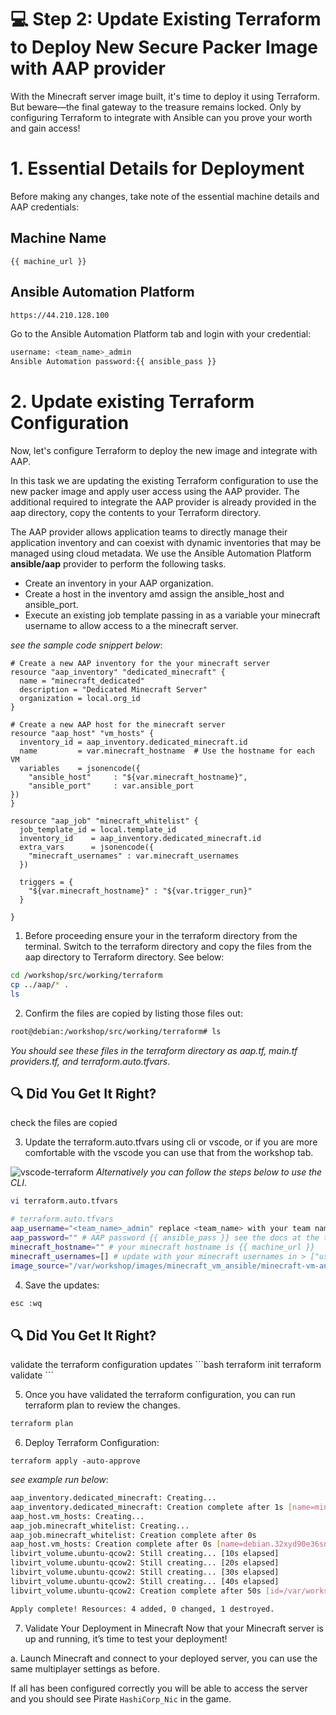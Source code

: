 # 💻 Step 2: Update Existing Terraform to Deploy New Secure Packer Image with AAP provider

With the Minecraft server image built, it's time to deploy it using Terraform. But beware—the final gateway to the treasure remains locked. Only by configuring Terraform to integrate with Ansible can you prove your worth and gain access!

# 1. Essential Details for Deployment
Before making any changes, take note of the essential machine details and AAP credentials:
## Machine Name
```
{{ machine_url }}
```
## Ansible Automation Platform
```bash
https://44.210.128.100
```
Go to the Ansible Automation Platform tab and login with your credential:
```bash
username: <team_name>_admin
Ansible Automation password:{{ ansible_pass }}
```
# 2. Update existing Terraform Configuration
Now, let's configure Terraform to deploy the new image and integrate with AAP.

In this task we are updating the existing Terraform configuration to use the 
new packer image and apply user access using the AAP provider.
The additional required to integrate the AAP provider is already provided in the aap directory,
copy the contents to your Terraform directory.

The AAP provider allows application teams to directly manage their application inventory and can coexist with dynamic inventories that may be managed using cloud metadata.
We use the Ansible Automation Platform **ansible/aap** provider to perform the following tasks. 

* Create an inventory in your AAP organization.
* Create a host in the inventory amd assign the ansible_host and ansible_port.
* Execute an existing job template passing in as a variable your minecraft username to allow access to a the minecraft server.

_see the sample code snippert below_:
```hcl
# Create a new AAP inventory for the your minecraft server
resource "aap_inventory" "dedicated_minecraft" {
  name = "minecraft_dedicated"
  description = "Dedicated Minecraft Server"
  organization = local.org_id
}

# Create a new AAP host for the minecraft server
resource "aap_host" "vm_hosts" {
  inventory_id = aap_inventory.dedicated_minecraft.id
  name         = var.minecraft_hostname  # Use the hostname for each VM
  variables    = jsonencode({
    "ansible_host"     : "${var.minecraft_hostname}",
    "ansible_port"     : var.ansible_port
})
}

resource "aap_job" "minecraft_whitelist" {
  job_template_id = local.template_id
  inventory_id    = aap_inventory.dedicated_minecraft.id
  extra_vars      = jsonencode({
    "minecraft_usernames" : var.minecraft_usernames
  })

  triggers = {
    "${var.minecraft_hostname}" : "${var.trigger_run}"
  }
  
}
```

1. Before proceeding ensure your in the terraform directory from the terminal.
Switch to the terraform directory and copy the files from the aap directory to Terraform directory.
See below:
```bash
cd /workshop/src/working/terraform
cp ../aap/* .
ls
```
2. Confirm the files are copied by listing those files out: 
```bash
root@debian:/workshop/src/working/terraform# ls
```
_You should see these files in the terraform directory as aap.tf,  main.tf providers.tf, and  terraform.auto.tfvars_.

## 🔍 Did You Get It Right?

<Task id="update_terraform">
check the files are copied
</Task>

3. Update the terraform.auto.tfvars using cli or vscode, or if you are more comfortable with the vscode you can use that from the workshop tab.

![vscode-terraform](https://dl.dropbox.com/scl/fi/zq9xbve7g8pp7c50bfcwd/vscode-terraform.png?rlkey=z64crgxgndh7hsnz54m3nliyu&st=myh94xd7&dl=0)
_Alternatively you can follow the steps below to use the CLI_.

```bash
vi terraform.auto.tfvars
```

```bash
# terraform.auto.tfvars
aap_username="<team_name>_admin" replace <team_name> with your team name
aap_password="" # AAP password {{ ansible_pass }} see the docs at the top of the task page
minecraft_hostname="" # your minecraft hostname is {{ machine_url }}
minecraft_usernames=[] # update with your minecraft usernames in > ["user1","user2"]
image_source="/var/workshop/images/minecraft_vm_ansible/minecraft-vm-ansible.qcow2"
```
4. Save the updates:

```bash
esc :wq
```
## 🔍 Did You Get It Right?

<Task id="terraform_validate">
validate the terraform configuration updates
</Task>
```bash
terraform init
terraform validate
```

5. Once you have validated the terraform configuration, 
you can run terraform plan to review the changes.

```bash
terraform plan
```

6. Deploy Terraform Configuration:
```
terraform apply -auto-approve
```
_see example run below_: 
```bash
aap_inventory.dedicated_minecraft: Creating...
aap_inventory.dedicated_minecraft: Creation complete after 1s [name=minecraft_dedicated]
aap_host.vm_hosts: Creating...
aap_job.minecraft_whitelist: Creating...
aap_job.minecraft_whitelist: Creation complete after 0s
aap_host.vm_hosts: Creation complete after 0s [name=debian.32xyd90e36sn.instruqt.io]
libvirt_volume.ubuntu-qcow2: Still creating... [10s elapsed]
libvirt_volume.ubuntu-qcow2: Still creating... [20s elapsed]
libvirt_volume.ubuntu-qcow2: Still creating... [30s elapsed]
libvirt_volume.ubuntu-qcow2: Still creating... [40s elapsed]
libvirt_volume.ubuntu-qcow2: Creation complete after 50s [id=/var/workshop/pools/ubuntu/ubuntu-qcow2]

Apply complete! Resources: 4 added, 0 changed, 1 destroyed.
```
7. Validate Your Deployment in Minecraft
Now that your Minecraft server is up and running, it’s time to test your deployment!

a. Launch Minecraft and connect to your deployed server, you can use the same multiplayer
settings as before.

If all has been configured correctly you will be able to access the server and you
should see Pirate `HashiCorp_Nic` in the game.
